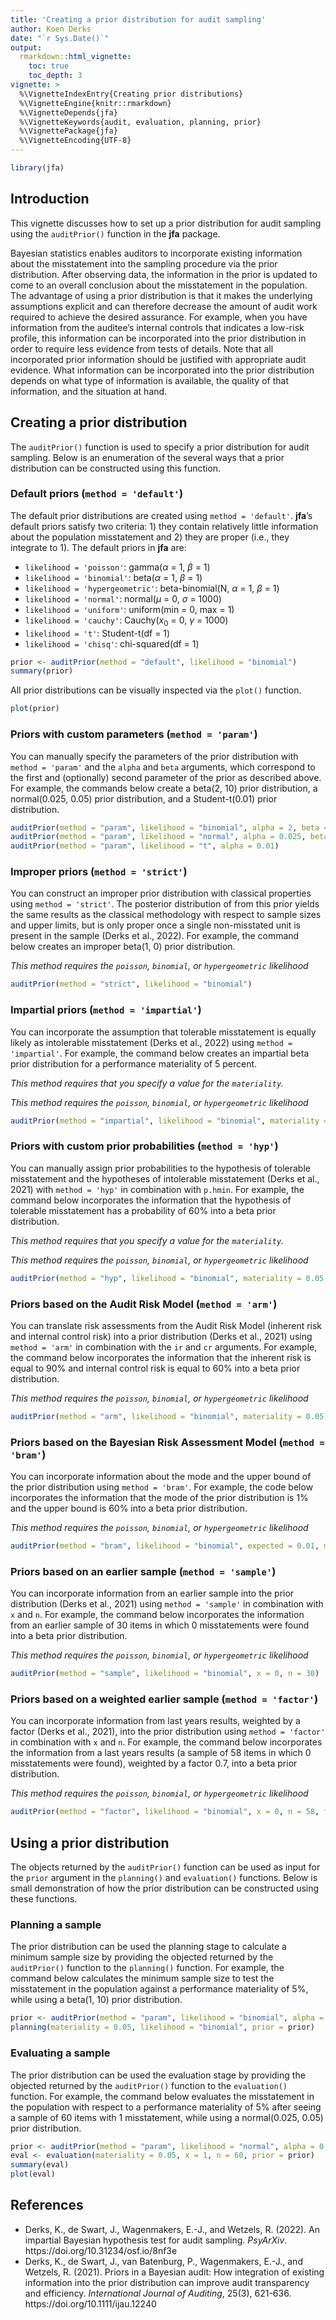 ```yaml
---
title: 'Creating a prior distribution for audit sampling'
author: Koen Derks
date: "`r Sys.Date()`"
output: 
  rmarkdown::html_vignette:
    toc: true
    toc_depth: 3
vignette: >
  %\VignetteIndexEntry{Creating prior distributions}
  %\VignetteEngine{knitr::rmarkdown}
  %\VignetteDepends{jfa}
  %\VignetteKeywords{audit, evaluation, planning, prior}
  %\VignettePackage{jfa}
  %\VignetteEncoding{UTF-8}
---
```


```r
library(jfa)
```

## Introduction

This vignette discusses how to set up a prior distribution for audit sampling
using the `auditPrior()` function in the **jfa** package.

Bayesian statistics enables auditors to incorporate existing information about
the misstatement into the sampling procedure via the prior distribution. After
observing data, the information in the prior is updated to come to an overall
conclusion about the misstatement in the population. The advantage of using a
prior distribution is that it makes the underlying assumptions explicit and can
therefore decrease the amount of audit work required to achieve the desired
assurance. For example, when you have information from the auditee's internal
controls that indicates a low-risk profile, this information can be incorporated
into the prior distribution in order to require less evidence from tests of
details. Note that all incorporated prior information should be justified with
appropriate audit evidence. What information can be incorporated into the prior
distribution depends on what type of information is available, the quality of
that information, and the situation at hand.

## Creating a prior distribution

The `auditPrior()` function is used to specify a prior distribution for audit
sampling. Below is an enumeration of the several ways that a prior distribution
can be constructed using this function.

### Default priors (`method = 'default'`)

The default prior distributions are created using `method = 'default'`.
**jfa**'s default priors satisfy two criteria: 1) they contain relatively little
information about the population misstatement and 2) they are proper (i.e., they
integrate to 1). The default priors in **jfa** are:

* `likelihood = 'poisson'`: gamma($\alpha$ = 1, $\beta$ = 1)
* `likelihood = 'binomial'`: beta($\alpha$ = 1, $\beta$ = 1)
* `likelihood = 'hypergeometric'`: beta-binomial(N, $\alpha$ = 1, $\beta$ = 1)
* `likelihood = 'normal'`: normal($\mu$ = 0, $\sigma$ = 1000)
* `likelihood = 'uniform'`: uniform(min = 0, max = 1) 
* `likelihood = 'cauchy'`: Cauchy($x_0$ = 0, $\gamma$ = 1000)
* `likelihood = 't'`: Student-t(df = 1)
* `likelihood = 'chisq'`: chi-squared(df = 1)

```r
prior <- auditPrior(method = "default", likelihood = "binomial")
summary(prior)
```

All prior distributions can be visually inspected via the `plot()` function.

```r
plot(prior)
```

### Priors with custom parameters (`method = 'param'`)

You can manually specify the parameters of the prior distribution with
`method = 'param'` and the `alpha` and `beta` arguments, which correspond to the
first and (optionally) second parameter of the prior as described above. For
example, the commands below create a beta(2, 10) prior distribution, a
normal(0.025, 0.05) prior distribution, and a Student-t(0.01) prior
distribution.

```r
auditPrior(method = "param", likelihood = "binomial", alpha = 2, beta = 10)
auditPrior(method = "param", likelihood = "normal", alpha = 0.025, beta = 0.05)
auditPrior(method = "param", likelihood = "t", alpha = 0.01)
```

### Improper priors (`method = 'strict'`)

You can construct an improper prior distribution with classical properties using
`method = 'strict'`. The posterior distribution of from this prior yields the
same results as the classical methodology with respect to sample sizes and upper
limits, but is only proper once a single non-misstated unit is present in the 
sample (Derks et al., 2022). For example, the command below creates an improper
beta(1, 0) prior distribution.

*This method requires the `poisson`, `binomial`, or `hypergeometric` likelihood*

```r
auditPrior(method = "strict", likelihood = "binomial")
```

### Impartial priors (`method = 'impartial'`)

You can incorporate the assumption that tolerable misstatement is equally likely
as intolerable misstatement (Derks et al., 2022) using `method = 'impartial'`.
For example, the command below creates an impartial beta prior distribution for
a performance materiality of 5 percent.

*This method requires that you specify a value for the `materiality`.*

*This method requires the `poisson`, `binomial`, or `hypergeometric` likelihood*

```r
auditPrior(method = "impartial", likelihood = "binomial", materiality = 0.05)
```

### Priors with custom prior probabilities (`method = 'hyp'`)

You can manually assign prior probabilities to the hypothesis of tolerable 
misstatement and the hypotheses of intolerable misstatement (Derks et al., 2021)
with `method = 'hyp'` in combination with `p.hmin`. For example, the command
below incorporates the information that the hypothesis of tolerable misstatement 
has a probability of 60% into a beta prior distribution.

*This method requires that you specify a value for the `materiality`.*

*This method requires the `poisson`, `binomial`, or `hypergeometric` likelihood*

```r
auditPrior(method = "hyp", likelihood = "binomial", materiality = 0.05, p.hmin = 0.6)
```

### Priors based on the Audit Risk Model (`method = 'arm'`)

You can translate risk assessments from the Audit Risk Model (inherent risk and
internal control risk) into a prior distribution (Derks et al., 2021) using
`method = 'arm'` in combination with the `ir` and `cr` arguments. For example,
the command below incorporates the information that the inherent risk is equal
to 90% and internal control risk is equal to 60% into a beta prior distribution.

*This method requires the `poisson`, `binomial`, or `hypergeometric` likelihood*

```r
auditPrior(method = "arm", likelihood = "binomial", materiality = 0.05, ir = 0.9, cr = 0.6)
```

### Priors based on the Bayesian Risk Assessment Model (`method = 'bram'`)

You can incorporate information about the mode and the upper bound of the prior
distribution using `method = 'bram'`. For example, the code below incorporates
the information that the mode of the prior distribution is 1% and the upper
bound is 60% into a beta prior distribution.

*This method requires the `poisson`, `binomial`, or `hypergeometric` likelihood*

```r
auditPrior(method = "bram", likelihood = "binomial", expected = 0.01, materiality = 0.05, ub = 0.6)
```

### Priors based on an earlier sample (`method = 'sample'`)

You can incorporate information from an earlier sample into the prior
distribution (Derks et al., 2021) using `method = 'sample'` in combination with
`x` and `n`. For example, the command below incorporates the information from
an earlier sample of 30 items in which 0 misstatements were found into a beta
prior distribution.

*This method requires the `poisson`, `binomial`, or `hypergeometric` likelihood*

```r
auditPrior(method = "sample", likelihood = "binomial", x = 0, n = 30)
```

### Priors based on a weighted earlier sample (`method = 'factor'`)

You can incorporate information from last years results, weighted by a factor
(Derks et al., 2021), into the prior distribution using `method = 'factor'` in
combination with `x` and `n`. For example, the command below incorporates the
information from a last years results (a sample of 58 items in which 0
misstatements were found), weighted by a factor 0.7, into a beta prior
distribution.

*This method requires the `poisson`, `binomial`, or `hypergeometric` likelihood*

```r
auditPrior(method = "factor", likelihood = "binomial", x = 0, n = 58, factor = 0.7)
```

## Using a prior distribution

The objects returned by the `auditPrior()` function can be used as input for the
`prior` argument in the `planning()` and `evaluation()` functions. Below is
small demonstration of how the prior distribution can be constructed using these
functions.

### Planning a sample

The prior distribution can be used the planning stage to calculate a minimum
sample size by providing the objected returned by the `auditPrior()` function to
the `planning()` function. For example, the command below calculates the minimum
sample size to test the misstatement in the population against a performance
materiality of 5%, while using a beta(1, 10) prior distribution.

```r
prior <- auditPrior(method = "param", likelihood = "binomial", alpha = 1, beta = 10)
planning(materiality = 0.05, likelihood = "binomial", prior = prior)
```

### Evaluating a sample

The prior distribution can be used the evaluation stage by providing the
objected returned by the `auditPrior()` function to the `evaluation()` function.
For example, the command below evaluates the misstatement in the population with
respect to a performance materiality of 5% after seeing a sample of 60 items
with 1 misstatement, while using a normal(0.025, 0.05) prior distribution.

```r
prior <- auditPrior(method = "param", likelihood = "normal", alpha = 0.025, beta = 0.05)
eval <- evaluation(materiality = 0.05, x = 1, n = 60, prior = prior)
summary(eval)
plot(eval)
```

## References

- Derks, K., de Swart, J., Wagenmakers, E.-J., and Wetzels, R. (2022). An impartial Bayesian hypothesis test for audit sampling. *PsyArXiv*. https://doi.org/10.31234/osf.io/8nf3e
- Derks, K., de Swart, J., van Batenburg, P., Wagenmakers, E.-J., and Wetzels, R. (2021). Priors in a Bayesian audit: How integration of existing information  into the prior distribution can improve audit transparency and efficiency. *International Journal of Auditing*, 25(3), 621-636. https://doi.org/10.1111/ijau.12240
